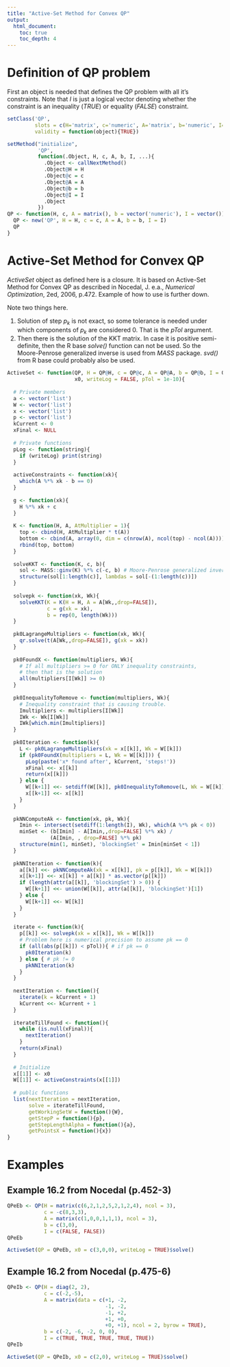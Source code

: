 ```yaml
---
title: "Active-Set Method for Convex QP"
output:
  html_document:
    toc: true
    toc_depth: 4 
---
```


# Definition of QP problem

First an object is needed that defines the QP problem with all it's constraints. Note that _I_ is just a logical vector denoting whether the constraint is an inequality (_TRUE_) or equality (_FALSE_) constraint.

```r
setClass('QP',
         slots = c(H='matrix', c='numeric', A='matrix', b='numeric', I='logical'), 
         validity = function(object){TRUE})

setMethod("initialize",
          'QP',
          function(.Object, H, c, A, b, I, ...){
            .Object <- callNextMethod()
            .Object@H = H
            .Object@c = c
            .Object@A = A
            .Object@b = b
            .Object@I = I
            .Object
          })
QP <- function(H, c, A = matrix(), b = vector('numeric'), I = vector()){
  QP <- new('QP', H = H, c = c, A = A, b = b, I = I)
  QP
}
```

# Active-Set Method for Convex QP

_ActiveSet_ object as defined here is a closure. It is based on Active-Set Method for Convex QP as described in Nocedal, J. e.a., _Numerical Optimization_, 2ed, 2006, p.472. Example of how to use is further down.

Note two things here.

1. Solution of step $p_k$ is not exact, so some tolerance is needed under which components of $p_k$ are considered 0. That is the _pTol_ argument. 
2. Then there is the solution of the KKT matrix. In case it is positive semi-definite, then the R base _solve()_ function can not be used. So the Moore-Penrose generalized inverse is used from _MASS_ package. _svd()_ from R base could probably also be used.

```r
ActiveSet <- function(QP, H = QP@H, c = QP@c, A = QP@A, b = QP@b, I = QP@I, 
                      x0, writeLog = FALSE, pTol = 1e-10){
  
  # Private members
  a <- vector('list')
  W <- vector('list')
  x <- vector('list')
  p <- vector('list')
  kCurrent <- 0
  xFinal <- NULL
  
  # Private functions
  pLog <- function(string){
    if (writeLog) print(string)
  } 
  
  activeConstraints <- function(xk){
    which(A %*% xk - b == 0)  
  }
  
  g <- function(xk){
    H %*% xk + c
  }
  
  K <- function(H, A, AtMultiplier = 1){
    top <- cbind(H, AtMultiplier * t(A))
    bottom <- cbind(A, array(0, dim = c(nrow(A), ncol(top) - ncol(A))))
    rbind(top, bottom)
  }
  
  solveKKT <- function(K, c, b){
    sol <- MASS::ginv(K) %*% c(-c, b) # Moore-Penrose generalized inverse
    structure(sol[1:length(c)], lambdas = sol[-(1:length(c))])
  }
  
  solvepk <- function(xk, Wk){
    solveKKT(K = K(H = H, A = A[Wk,,drop=FALSE]), 
             c = g(xk = xk), 
             b = rep(0, length(Wk)))
  }
  
  pk0LagrangeMultipliers <- function(xk, Wk){
    qr.solve(t(A[Wk,,drop=FALSE]), g(xk = xk)) 
  }
  
  pk0FoundX <- function(multipliers, Wk){
    # If all multipliers >= 0 for ONLY inequality constraints, 
    # then that is the solution
    all(multipliers[I[Wk]] >= 0)
  }
  
  pk0InequalityToRemove <- function(multipliers, Wk){
    # Inequality constraint that is causing trouble.
    Imultipliers <- multipliers[I[Wk]]
    IWk <- Wk[I[Wk]]
    IWk[which.min(Imultipliers)]
  }
  
  pk0Iteration <- function(k){
    L <- pk0LagrangeMultipliers(xk = x[[k]], Wk = W[[k]])
    if (pk0FoundX(multipliers = L, Wk = W[[k]])) {
      pLog(paste('x* found after', kCurrent, 'steps!'))
      xFinal <<- x[[k]]
      return(x[[k]])
    } else {
      W[[k+1]] <<- setdiff(W[[k]], pk0InequalityToRemove(L, Wk = W[[k]]))
      x[[k+1]] <<- x[[k]]
    }
  }  
  
  pkNNComputeAk <- function(xk, pk, Wk){
    Imin <- intersect(setdiff(1:length(I), Wk), which(A %*% pk < 0))
    minSet <- (b[Imin] - A[Imin,,drop=FALSE] %*% xk) /
              (A[Imin, , drop=FALSE] %*% pk)
    structure(min(1, minSet), 'blockingSet' = Imin[minSet < 1])
  }
  
  pkNNIteration <- function(k){
    a[[k]] <<- pkNNComputeAk(xk = x[[k]], pk = p[[k]], Wk = W[[k]])
    x[[k+1]] <<- x[[k]] + a[[k]] * as.vector(p[[k]])
    if (length(attr(a[[k]], 'blockingSet') > 0)) {
      W[[k+1]] <<- union(W[[k]], attr(a[[k]], 'blockingSet')[1])
    } else {
      W[[k+1]] <<- W[[k]]
    }
  }
  
  iterate <- function(k){
    p[[k]] <<- solvepk(xk = x[[k]], Wk = W[[k]])
    # Problem here is numerical precision to assume pk == 0
    if (all(abs(p[[k]]) < pTol)){ # if pk == 0
      pk0Iteration(k)
    } else { # pk != 0
      pkNNIteration(k)
    }
  }
  
  nextIteration <- function(){ 
    iterate(k = kCurrent + 1)
    kCurrent <<- kCurrent + 1
  }
  
  iterateTillFound <- function(){
    while (is.null(xFinal)){
      nextIteration()
    }
    return(xFinal)
  }
  
  # Initialize
  x[[1]] <- x0
  W[[1]] <- activeConstraints(x[[1]])
  
  # public functions
  list(nextIteration = nextIteration,
       solve = iterateTillFound,
       getWorkingSetW = function(){W},
       getStepP = function(){p},
       getStepLengthAlpha = function(){a},
       getPointsX = function(){x})
}
```

# Examples

## Example 16.2 from Nocedal (p.452-3)

```r
QPeEb <- QP(H = matrix(c(6,2,1,2,5,2,1,2,4), ncol = 3),
            c = -c(8,3,3),
            A = matrix(c(1,0,0,1,1,1), ncol = 3),
            b = c(3,0),
            I = c(FALSE, FALSE))
QPeEb
```

```r
ActiveSet(QP = QPeEb, x0 = c(3,0,0), writeLog = TRUE)$solve()
```


## Example 16.2 from Nocedal (p.475-6)

```r
QPeIb <- QP(H = diag(2, 2), 
            c = c(-2,-5),
            A = matrix(data = c(+1, -2,
                                -1, -2,
                                -1, +2,
                                +1, +0,
                                +0, +1), ncol = 2, byrow = TRUE),
            b = c(-2, -6, -2, 0, 0),
            I = c(TRUE, TRUE, TRUE, TRUE, TRUE))
QPeIb
```

```r
ActiveSet(QP = QPeIb, x0 = c(2,0), writeLog = TRUE)$solve()
```

